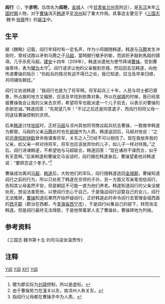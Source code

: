 '''阎行'''（{{bd|？||？||catIdx=Y阎}}），字'''彦明'''，后改名为'''阎艳'''，[[金城郡|金城]]人（今[[甘肃省|甘肃省]][[兰州市|兰州市]]附近），是[[东汉|东汉]]末年[[三国时期|三国时期]]人物，对于[[曹操|曹操]]消灭[[韩遂|韩遂]]平定[[凉州|凉州]]起了重大作用。其事迹主要见于《[[三国志|三国志]]·魏书·[[张既|张既]]传》的[[三国志注|裴注]]中。

== 生平 ==
据《魏略》记载，阎行年轻时有一定名声，作为小将跟随韩遂，韩遂与[[马腾|马腾]]发生冲突时，曾经试图以矛刺马腾之子[[马超|马超]]，當時閻行槍矛折斷，而該折矛敲刺馬超的頸項，几乎杀死马超。[[建安_(东汉)|建安]]十四年（209年），韩遂派遣他为使节拜谒[[曹操|曹操]]，受到曹操厚待，表为[[犍为郡|犍为]]太守<ref>犍为郡实际为[[刘璋|刘璋]]控制，所以是虚衔。</ref>。阎行请求让他的父亲搬到京城，然后回去见韩遂，向他传递曹操的指示：“你起兵的情况有迫不得已之处，我已知道，应当及早来归顺，共同辅佐朝廷。”

阎行又劝说韩遂：“我阎行也是为了将军啊。将军起兵三十年，人民与将士都已疲惫，所占据的地方又偏狭，应该及早找到依靠对象。所以在[[邺城|邺城]]的时候，我已经禀报曹操我会让我的父亲去京师，希望将军也能派遣一个儿子前去，以表示对曹操的赤胆忠诚。”韩遂回答：“先观望几年！”不过之后还是同意遣子，而阎行则将父母一同送往曹操控制的京师。

后来[[韩遂|韩遂]]讨伐[[張猛_(東漢)|张猛]]时，正好[[马超|马超]]与凉州其他将领商议起兵抗击曹操，一致推举韩遂为都督。马超的父亲[[马腾|马腾]]此时也在[[邺城|邺城]]作为人质。韩遂返回后，马超对他说：“之前[[司隶校尉|司隶校尉]][[钟繇|钟繇]]曾命我谋害将军，关东之人<ref>由于曹操势力在潼关以东，故凉州人称关东。</ref>已经不可以相信了。现在我放弃我的父亲，如父亲一样对待将军，将军也应该放弃你的儿子，如儿子一样对待我。”之后，阎行进谏韩遂，不希望他与马超联合，韩遂回答：“现在诸将不谋而合，似乎有天意啊。”后来韩遂和曹操交马谈话时，阎行跟在韩遂身后，曹操望着他对韩遂说：“要顾念这个孝子。”<ref>指阎行父母都在曹操手中为人质。</ref>

曹操成功离间[[马超|马超]]、[[韩遂|韩遂]]后，大败他们的军队，阎行随韩遂逃回[[金城郡|金城郡]]。曹操知道阎行之前的行为，所以只处死了韩遂在京师的子孙，另一方面又写亲笔信给阎行，告知其父母虽然平安，但是朝廷不可能一直为他们养老。韩遂知道阎行的父亲没被处死，想设法害死他，以使阎行忠心于自己，于是强迫阎行迎娶自己的女儿，阎行无法推辞，[[曹操|曹操]]知道后果然开始怀疑阎行。正好韩遂此时命令阎行去管理金城西面的[[西平郡|西平郡]]（郡治在西都，今[[青海省|青海省]][[西宁市|西宁市]]），于是阎行纠集自己的部下，转而攻击韩遂。但是阎行最终无法得胜，于是他带着家人去了曹操处，曹操拜他为列侯。

== 参考资料 ==
《三国志·魏书第十五·刘司马梁张温贾传》

== 注释 ==
{{reflist}}

[[Category:東漢军事人物|Y阎]]
[[Category:曹魏军事人物|Y阎]]
[[Category:閻姓|X行]]
[[Category:兰州人|Y阎]]